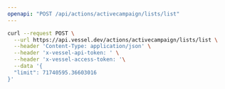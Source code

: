 ```yaml
---
openapi: "POST /api/actions/activecampaign/lists/list"
---
```


<RequestExample>

```bash Request
curl --request POST \
  --url https://api.vessel.dev/actions/activecampaign/lists/list \
  --header 'Content-Type: application/json' \
  --header 'x-vessel-api-token: ' \
  --header 'x-vessel-access-token: '\
  --data '{
  "limit": 71740595.36603016
}'
```

</RequestExample>
